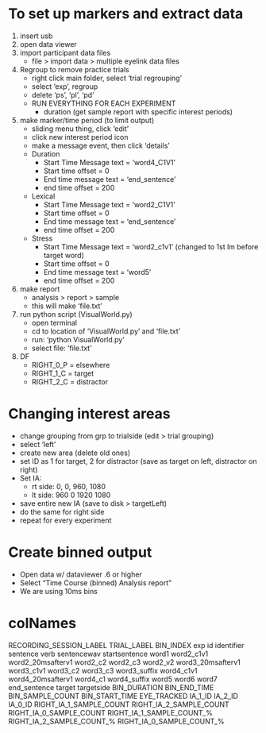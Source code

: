 
# To set up markers and extract data

1. insert usb
2. open data viewer
3. import participant data files
	- file > import data > multiple eyelink data files
4. Regroup to remove practice trials
	- right click main folder, select 'trial regrouping'
	- select 'exp', regroup
	- delete 'ps', 'pl', 'pd'
	- RUN EVERYTHING FOR EACH EXPERIMENT
		- duration (get sample report with specific interest periods)
5. make marker/time period (to limit output)
	- sliding menu thing, click 'edit'
	- click new interest period icon
	- make a message event, then click 'details'
	- Duration
		- Start Time Message text = 'word4_C1V1'
		- Start time offset = 0
		- End time message text = 'end_sentence'
		- end time offset = 200
	- Lexical
		- Start Time Message text = 'word2_C1V1'
		- Start time offset = 0
		- End time message text = 'end_sentence'
		- end time offset = 200
	- Stress
		- Start Time Message text = 'word2_c1v1' (changed to 1st lm before target word)
		- Start time offset = 0
		- End time message text = 'word5'
		- end time offset = 200
5. make report
	- analysis > report > sample 
	- this will make 'file.txt'
6. run python script (VisualWorld.py)
	- open terminal
	- cd to location of 'VisualWorld.py' and 'file.txt'
	- run: 'python VisualWorld.py'
	- select file: 'file.txt'
7. DF
	- RIGHT_0_P = elsewhere
	- RIGHT_1_C = target
	- RIGHT_2_C = distractor








# Changing interest areas

- change grouping from grp to trialside (edit > trial grouping)
- select 'left'
- create new area (delete old ones)
- set ID as 1 for target, 2 for distractor (save as target on left, distractor on right)
- Set IA: 
	- rt side: 0, 0, 960, 1080
	- lt side: 960 0 1920 1080
- save entire new IA (save to disk > targetLeft)
- do the same for right side
- repeat for every experiment


# Create binned output

- Open data w/ dataviewer .6 or higher
- Select "Time Course (binned) Analysis report"
- We are using 10ms bins

# colNames

RECORDING_SESSION_LABEL
TRIAL_LABEL
BIN_INDEX
exp
id
identifier
sentence
verb
sentencewav
startsentence
word1
word2_c1v1
word2_20msafterv1
word2_c2
word2_c3
word2_v2
word3_20msafterv1
word3_c1v1
word3_c2
word3_c3
word3_suffix
word4_c1v1
word4_20msafterv1
word4_c1
word4_suffix
word5
word6
word7
end_sentence
target
targetside
BIN_DURATION
BIN_END_TIME
BIN_SAMPLE_COUNT
BIN_START_TIME
EYE_TRACKED
IA_1_ID
IA_2_ID
IA_0_ID
RIGHT_IA_1_SAMPLE_COUNT
RIGHT_IA_2_SAMPLE_COUNT
RIGHT_IA_0_SAMPLE_COUNT
RIGHT_IA_1_SAMPLE_COUNT_%
RIGHT_IA_2_SAMPLE_COUNT_%
RIGHT_IA_0_SAMPLE_COUNT_%
















